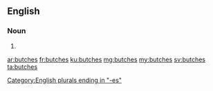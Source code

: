 ==English==

===Noun===
{{head|en|noun plural form}}

# {{plural of|butch|lang=en}}

[[Category:English plurals ending in "-es"]]

[[ar:butches]]
[[fr:butches]]
[[ku:butches]]
[[mg:butches]]
[[my:butches]]
[[sv:butches]]
[[ta:butches]]